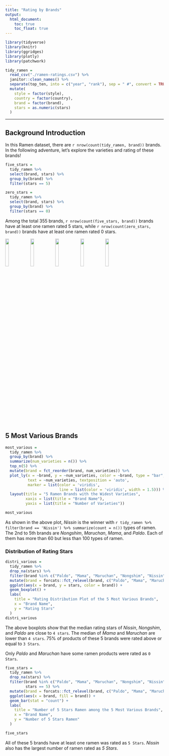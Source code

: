 ```yaml
---
title: "Rating by Brands"
output: 
  html_document:
    toc: true
    toc_float: true
---
```


```r
library(tidyverse)
library(knitr)
library(ggridges)
library(plotly)
library(patchwork)
```


```r
tidy_ramen = 
  read_csv("./ramen-ratings.csv") %>% 
  janitor::clean_names() %>% 
  separate(top_ten, into = c("year", "rank"), sep = " #", convert = TRUE) %>% 
  mutate(
    style = factor(style),
    country = factor(country),
    brand = factor(brand),
    stars = as.numeric(stars)
  )
```

---
## Background Introduction 
In this Ramen dataset, there are `r nrow(count(tidy_ramen, brand))` brands. In the following adventure, let's explore the varieties and rating of these brands!

```r
five_stars =
  tidy_ramen %>%
  select(brand, stars) %>%
  group_by(brand) %>%
  filter(stars == 5)

zero_stars =
  tidy_ramen %>%
  select(brand, stars) %>%
  group_by(brand) %>%
  filter(stars == 0)
```

Among the total 355 brands, `r nrow(count(five_stars, brand)) ` brands have at least one ramen rated 5 stars, while `r nrow(count(zero_stars, brand)) ` brands have at least one ramen rated 0 stars.

<img src="pictures/nissin.jpg" style="width:15%"> <img src="pictures/nongshim.jpg" style="width:15%"> <img src="pictures/maruchan.png" style="width:15%"> <img src="pictures/mama.jpg" style="width:15%"> <img src="pictures/paldo.png" style="width:15%">

## 5 Most Various Brands

```r
most_various = 
  tidy_ramen %>%
  group_by(brand) %>%
  summarize(num_varieties = n()) %>%
  top_n(5) %>%
  mutate(brand = fct_reorder(brand, num_varieties)) %>%
  plot_ly(x = ~brand, y = ~num_varieties, color = ~brand, type = "bar", 
          text = ~num_varieties, textposition = 'auto', 
          marker = list(color = 'viridis', 
                        line = list(color = 'viridis', width = 1.5))) %>% 
  layout(title = "5 Ramen Brands with the Widest Varieties",
         xaxis = list(title = "Brand Name"),
         yaxis = list(title = "Number of Varieties")) 

most_various
```

As shown in the above plot, *Nissin* is the winner with `r tidy_ramen %>% filter(brand == 'Nissin') %>% summarize(count = n())` types of ramen. The 2nd to 5th brands are *Nongshim*, *Maruchan*, *Mama*, and *Paldo*. Each of them has more than 60 but less than 100 types of ramen.

### Distribution of Rating Stars

```r
distri_various = 
  tidy_ramen %>%
  drop_na(stars) %>%
  filter(brand %in% c("Paldo", "Mama", "Maruchan", "Nongshim", "Nissin")) %>%
  mutate(brand = forcats::fct_relevel(brand, c("Paldo", "Mama", "Maruchan", "Nongshim", "Nissin"))) %>% 
  ggplot(aes(x = brand, y = stars, color = brand)) + 
  geom_boxplot() +
  labs(
    title = "Rating Distribution Plot of the 5 Most Various Brands",
    x = "Brand Name",
    y = "Rating Stars"
  )
distri_various
```

The above boxplots show that the median rating stars of *Nissin*, *Nongshim*, and *Paldo* are close to `4 stars`. The median of  *Mama* and *Maruchan* are lower than `4 stars`. 75% of products of these 5 brands were rated above or equal to `3 Stars`.

Only *Paldo* and *Maruchan* have some ramen products were rated as `0 Stars`.


```r
five_stars = 
  tidy_ramen %>%
  drop_na(stars) %>%
  filter(brand %in% c("Paldo", "Mama", "Maruchan", "Nongshim", "Nissin"),
         stars == 5) %>%
  mutate(brand = forcats::fct_relevel(brand, c("Paldo", "Mama", "Maruchan", "Nongshim", "Nissin"))) %>% 
  ggplot(aes(x = brand, fill = brand)) + 
  geom_bar(stat = "count") +
  labs(
    title = "Number of 5 Stars Ramen among the 5 Most Various Brands",
    x = "Brand Name",
    y = "Number of 5 Stars Ramen"
  )

five_stars
```

All of these 5 brands have at least one ramen was rated as `5 Stars`. *Nissin* also has the largest number of ramen rated as *5 Stars*.


